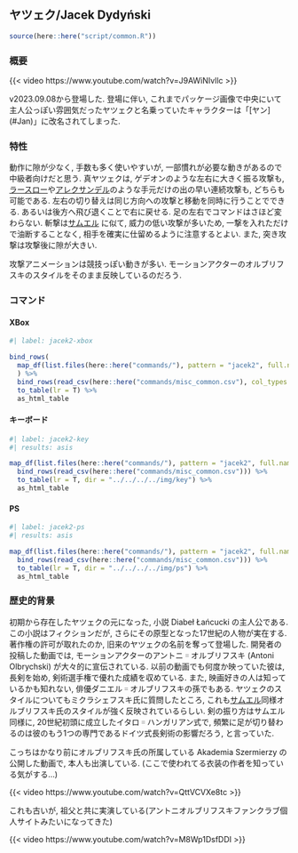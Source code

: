 ## ヤツェク/Jacek Dydyński {#sec-Jacek}

```r
source(here::here("script/common.R"))
```

### 概要 {-}

{{< video https://www.youtube.com/watch?v=J9AWiNIvllc >}}

v2023.09.08から登場した. 登場に伴い, これまでパッケージ画像で中央にいて主人公っぽい雰囲気だったヤツェクと名乗っていたキャラクターは「[ヤン] (#Jan)」に改名されてしまった.

### 特性 {-}

動作に隙が少なく, 手数も多く使いやすいが, 一部慣れが必要な動きがあるので中級者向けだと思う. 真ヤツェクは, ゲデオンのような左右に大きく振る攻撃も, [ラースロー](Laszlo.qmd#sec-Laszlo)や[アレクサンデル](Aleksander.qmd#sec-Aleksander)のような手元だけの出の早い連続攻撃も, どちらも可能である. 左右の切り替えは同じ方向への攻撃と移動を同時に行うことでできる. あるいは後方へ飛び退くことで右に戻せる. 足の左右でコマンドはさほど変わらない.
斬撃は[サムエル](Samuel.qmd#sec-Samuel) に似て, 威力の低い攻撃が多いため, 一撃を入れただけで油断することなく, 相手を確実に仕留めるように注意するとよい. また, 突き攻撃は攻撃後に隙が大きい.

攻撃アニメーションは競技っぽい動きが多い. モーションアクターのオルブリフスキのスタイルをそのまま反映しているのだろう.

### コマンド {-}

:::{.panel-tabset}

#### XBox

```r
#| label: jacek2-xbox

bind_rows(
  map_df(list.files(here::here("commands/"), pattern = "jacek2", full.names = T), ~read_csv(.x, col_types = "c"))
  ) %>%
  bind_rows(read_csv(here::here("commands/misc_common.csv"), col_types = "c")) %>%
  to_table(lr = T) %>%
  as_html_table
```

#### キーボード

```r
#| label: jacek2-key
#| results: asis

map_df(list.files(here::here("commands/"), pattern = "jacek2", full.names = T), read_csv) %>%
  bind_rows(read_csv(here::here("commands/misc_common.csv"))) %>%
  to_table(lr = T, dir = "../../../../img/key") %>%
  as_html_table
```

#### PS

```r
#| label: jacek2-ps
#| results: asis

map_df(list.files(here::here("commands/"), pattern = "jacek2", full.names = T), read_csv) %>%
  bind_rows(read_csv(here::here("commands/misc_common.csv"))) %>%
  to_table(lr = T, dir = "../../../../img/ps") %>%
  as_html_table
```

:::

### 歴史的背景 {-}

初期から存在したヤツェクの元になった, 小説 Diabeł Łańcucki の主人公である. この小説はフィクションだが, さらにその原型となった17世紀の人物が実在する. 著作権の許可が取れたのか, 旧来のヤツェクの名前を奪って登場した. 開発者の投稿した動画では, モーションアクターのアントニ゠オルブリフスキ (Antoni Olbrychski) が大々的に宣伝されている. 以前の動画でも何度か映っていた彼は, 長剣を始め, 剣術選手権で優れた成績を収めている. また, 映画好きの人は知っているかも知れない, 俳優ダニエル゠オルブリフスキの孫でもある. ヤツェクのスタイルについてもミクラシェフスキ氏に質問したところ, これも[サムエル](#Samuel)同様オルブリフスキ氏のスタイルが強く反映されているらしい. 剣の振り方はサムエル同様に, 20世紀初頭に成立したイタロ゠ハンガリアン式で, 頻繁に足が切り替わるのは彼のもう1つの専門であるドイツ式長剣術の影響だろう, と言っていた.

こっちはかなり前にオルブリフスキ氏の所属している Akademia Szermierzy の公開した動画で, 本人も出演している. (ここで使われてる衣装の作者を知っている気がする...)

{{< video https://www.youtube.com/watch?v=QttVCVXe8tc >}}

これも古いが, 祖父と共に実演している(アントニオルブリフスキファンクラブ個人サイトみたいになってきた)

{{< video https://www.youtube.com/watch?v=M8Wp1DsfDDI >}}
